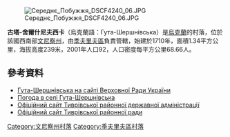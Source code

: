 [[Image:Середнє_Побужжя_DSCF4240_06.JPG|right]]

{{coord|49|1|51|N|28|27|10|E|scale:30000|display=title}}

'''古塔-舍爾什尼夫西卡'''（烏克蘭語：Гута-Шершнівська）是[[烏克蘭|烏克蘭]]的村落，位於該國西南部[[文尼察州|文尼察州]]，由[[季夫里夫區|季夫里夫區]]負責管轄，始建於1710年，面積1.34平方公里，海拔高度239米，2001年人口92，人口密度每平方公里68.66人。

==參考資料==
* [http://w1.c1.rada.gov.ua/pls/z7502/A005?rf7571=2994 Гута-Шершнівська на сайті Верховної Ради України]{{dead link|date=2017年12月 |bot=InternetArchiveBot |fix-attempted=yes }}
* [http://weather.in.ua/ua/vinnickaja/6277 Погода в селі Гута-Шершнівська] {{Wayback|url=http://weather.in.ua/ua/vinnickaja/6277 |date=20111220073414 }}
* [https://web.archive.org/web/20130613064716/http://rda.tivrovrada.org.ua/ Офіційний сайт Тиврівської районної державної адміністрації]
* [https://web.archive.org/web/20121212230551/http://rayon.tivrovrada.org.ua/ Офіційний сайт Тиврівської районної ради]

[[Category:文尼察州村落|Category:文尼察州村落]]
[[Category:季夫里夫區村落|Category:季夫里夫區村落]]


{{Vinnytsia-geo-stub}}